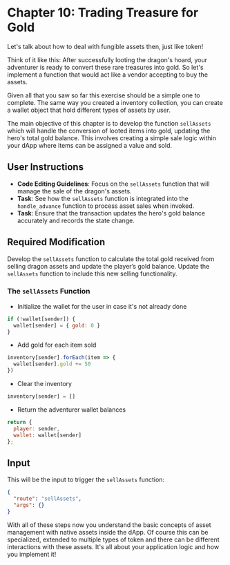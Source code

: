 # Chapter 10: Trading Treasure for Gold

Let's talk about how to deal with fungible assets then, just like token!

Think of it like this: After successfully looting the dragon's hoard, your adventurer is ready to convert these rare treasures into gold. So let's implement a function that would act like a vendor accepting to buy the assets.

Given all that you saw so far this exercise should be a simple one to complete. The same way you created a inventory collection, you can create a wallet object that hold different types of assets by user.

The main objective of this chapter is to develop the function `sellAssets` which will handle the conversion of looted items into gold, updating the hero's total gold balance. This involves creating a simple sale logic within your dApp where items can be assigned a value and sold.

## User Instructions

- **Code Editing Guidelines**: Focus on the `sellAssets` function that will manage the sale of the dragon's assets.
- **Task**: See how the `sellAssets` function is integrated into the `handle_advance` function to process asset sales when invoked.
- **Task**: Ensure that the transaction updates the hero's gold balance accurately and records the state change.

## Required Modification

Develop the `sellAssets` function to calculate the total gold received from selling dragon assets and update the player’s gold balance. Update the `sellAssets` function to include this new selling functionality.

### The `sellAssets` Function

- Initialize the wallet for the user in case it's not already done
```javascript
if (!wallet[sender]) {
  wallet[sender] = { gold: 0 }
}
```

- Add gold for each item sold
```javascript
inventory[sender].forEach(item => {
  wallet[sender].gold += 50
})
```

- Clear the inventory
```javascript
inventory[sender] = []
```

- Return the adventurer wallet balances
```javascript
return {
  player: sender,
  wallet: wallet[sender]
};
```

## Input

This will be the input to trigger the `sellAssets` function:

```json
{
  "route": "sellAssets",
  "args": {}
}
```

With all of these steps now you understand the basic concepts of asset management with native assets inside the dApp. Of course this can be specialized, extended to multiple types of token and there can be different interactions with these assets. It's all about your application logic and how you implement it!
